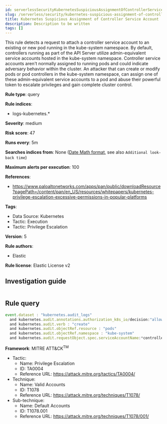 ```yaml
---
id: serverlessSecurityKubernetesSuspiciousAssignmentOfControllerServiceAccount
slug: /serverless/security/kubernetes-suspicious-assignment-of-controller-service-account
title: Kubernetes Suspicious Assignment of Controller Service Account
description: Description to be written
tags: []
---
```


<div id="kubernetes-suspicious-assignment-of-controller-service-account"></div>

This rule detects a request to attach a controller service account to an existing or new pod running in the kube-system namespace. By default, controllers running as part of the API Server utilize admin-equivalent service accounts hosted in the kube-system namespace. Controller service accounts aren't normally assigned to running pods and could indicate adversary behavior within the cluster. An attacker that can create or modify pods or pod controllers in the kube-system namespace, can assign one of these admin-equivalent service accounts to a pod and abuse their powerful token to escalate privileges and gain complete cluster control.

**Rule type**: query

**Rule indices**: 

* logs-kubernetes.*

**Severity**: medium

**Risk score**: 47

**Runs every**: 5m

**Searches indices from**: None ([Date Math format](((ref))/common-options.html#date-math), see also <DocLink id="serverlessSecurityRulesUiCreate" section="set-the-rules-schedule">`Additional look-back time`</DocLink>)

**Maximum alerts per execution**: 100

**References**: 

* https://www.paloaltonetworks.com/apps/pan/public/downloadResource?pagePath=/content/pan/en_US/resources/whitepapers/kubernetes-privilege-escalation-excessive-permissions-in-popular-platforms

**Tags**: 

* Data Source: Kubernetes
* Tactic: Execution
* Tactic: Privilege Escalation

**Version**: 5

**Rule authors**: 

* Elastic

**Rule license**: Elastic License v2

## Investigation guide

```markdown

```

## Rule query

```js
event.dataset : "kubernetes.audit_logs"
  and kubernetes.audit.annotations.authorization_k8s_io/decision:"allow"
  and kubernetes.audit.verb : "create"
  and kubernetes.audit.objectRef.resource : "pods"
  and kubernetes.audit.objectRef.namespace : "kube-system"
  and kubernetes.audit.requestObject.spec.serviceAccountName:*controller

```

**Framework**: MITRE ATT&CK<sup>TM</sup>

* Tactic:
    * Name: Privilege Escalation
    * ID: TA0004
    * Reference URL: https://attack.mitre.org/tactics/TA0004/
* Technique:
    * Name: Valid Accounts
    * ID: T1078
    * Reference URL: https://attack.mitre.org/techniques/T1078/
* Sub-technique:
    * Name: Default Accounts
    * ID: T1078.001
    * Reference URL: https://attack.mitre.org/techniques/T1078/001/


